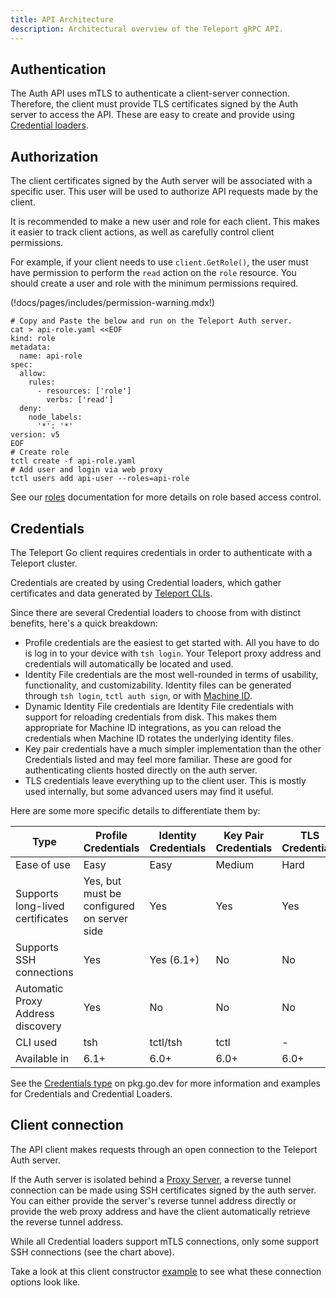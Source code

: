 ```yaml
---
title: API Architecture
description: Architectural overview of the Teleport gRPC API.
---
```


## Authentication

The Auth API uses mTLS to authenticate a client-server connection. Therefore, the client must provide
TLS certificates signed by the Auth server to access the API. These are easy to create and provide using
[Credential loaders](#credentials).

## Authorization

The client certificates signed by the Auth server will be associated with a specific user. This user will
be used to authorize API requests made by the client.

It is recommended to make a new user and role for each client. This makes it easier to track client actions,
as well as carefully control client permissions.

For example, if your client needs to use `client.GetRole()`, the user must have permission to perform the `read`
action on the `role` resource. You should create a user and role with the minimum permissions required.

(!docs/pages/includes/permission-warning.mdx!)

```code
# Copy and Paste the below and run on the Teleport Auth server.
cat > api-role.yaml <<EOF
kind: role
metadata:
  name: api-role
spec:
  allow:
    rules:
      - resources: ['role']
        verbs: ['read']
  deny:
    node_labels:
      '*': '*'
version: v5
EOF
# Create role
tctl create -f api-role.yaml
# Add user and login via web proxy
tctl users add api-user --roles=api-role
```

See our [roles](../rbac/teleport-roles.mdx) documentation for more details
on role based access control.

## Credentials

The Teleport Go client requires credentials in order to authenticate with a
Teleport cluster.

Credentials are created by using Credential loaders, which gather certificates
and data generated by [Teleport CLIs](../cli.mdx).

Since there are several Credential loaders to choose from with distinct
benefits, here's a quick breakdown:

 - Profile credentials are the easiest to get started with. All you have to do
   is log in to your device with `tsh login`. Your Teleport proxy address and
   credentials will automatically be located and used.
 - Identity File credentials are the most well-rounded in terms of usability,
   functionality, and customizability. Identity files can be generated through
   `tsh login`, `tctl auth sign`, or with
   [Machine ID](../../admin-guides/enroll-resources/machine-id/introduction.mdx).
 - Dynamic Identity File credentials are Identity File credentials with support for
   reloading credentials from disk. This makes them appropriate for Machine ID
   integrations, as you can reload the credentials when Machine ID rotates the
   underlying identity files.
 - Key pair credentials have a much simpler implementation than the other
   Credentials listed and may feel more familiar. These are good for
   authenticating clients hosted directly on the auth server.
 - TLS credentials leave everything up to the client user. This is mostly used
   internally, but some advanced users may find it useful.

Here are some more specific details to differentiate them by:

| Type | Profile Credentials | Identity Credentials | Key Pair Credentials | TLS Credentials |
| - | - | - | - | - |
| Ease of use | Easy | Easy | Medium | Hard |
| Supports long-lived certificates | Yes, but must be configured on server side | Yes | Yes | Yes |
| Supports SSH connections | Yes | Yes (6.1+) | No | No |
| Automatic Proxy Address discovery | Yes | No | No | No |
| CLI used | tsh | tctl/tsh | tctl | - |
| Available in | 6.1+ | 6.0+ | 6.0+ | 6.0+ |

See the [Credentials type](https://pkg.go.dev/github.com/gravitational/teleport/api/client#Credentials)
on pkg.go.dev for more information and examples for Credentials and Credential Loaders.

## Client connection

The API client makes requests through an open connection to the Teleport Auth server.

If the Auth server is isolated behind a
[Proxy Server](proxy.mdx), a reverse tunnel connection can be
made using SSH certificates signed by the auth server. You can either provide
the server's reverse tunnel address directly or provide the web proxy address
and have the client automatically retrieve the reverse tunnel address.

<Admonition type="note">
  While all Credential loaders support mTLS connections, only some support SSH connections (see the chart above).
</Admonition>

Take a look at this client constructor
[example](https://pkg.go.dev/github.com/gravitational/teleport/api/client#example-New)
to see what these connection options look like.
